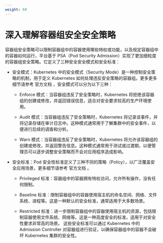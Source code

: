 ```yaml
---
weight: 60
---
```



# 深入理解容器组安全安全策略

容器组安全策略可以限制容器组中的容器使用哪些特权或功能，以及规定容器组中的容器如何运行，平台基于 PSA（Pod Security Admission）实现了更加细粒度的容器组安全策略。它定义了三种安全安全模式和安全标准：

* 安全模式：Kubernetes 中的安全模式（Security Mode）是一种控制安全策略的机制，用于定义 Kubernetes 如何处理违反安全策略的容器组。更多更多细节请参考 官方文档 ，安全模式可以分为以下三种：

    * Enforce 模式：当容器组违反了安全策略时，Kubernetes 将拒绝该容器组的创建或修改，并返回错误信息，适合对安全要求较高的生产环境使用。

    * Audit 模式：当容器组违反了安全策略时，Kubernetes 将记录该事件，并将记录存储在审计日志中。这种模式通常用于了解集群中的安全事件，以便进行后续的调查和分析。

    * Warn 模式：当容器组违反了安全策略时，Kubernetes 将允许该容器组的创建或修改，并返回警告信息。这种模式通常用于测试或过渡期，以便管理员可以逐步调整安全策略而不会对应用程序造成影响。

* 安全标准：Pod 安全性标准定义了三种不同的策略（Policy），以广泛覆盖安全应用场景，更多细节请参考 官方文档 。

    * Privileged 标准：容器组中的容器拥有特权访问，允许所有操作，没有任何限制。

    * Baseline 标准：限制容器组中的容器使用宿主机的命名空间、网络、文件系统、进程等。这是一种默认的安全标准，通常适用于大多数场景。

    * Restricted 标准：进一步限制容器组中的容器使用宿主机的资源，包括限制容器使用文件系统、网络等。这是一种高度安全的标准，适用于对安全性要求非常高的场景。 这些安全标准可以通过 Kubernetes 中的 Admission Controller 对容器组进行验证，以确保容器组中的容器不会破坏 Kubernetes 集群的安全性。

